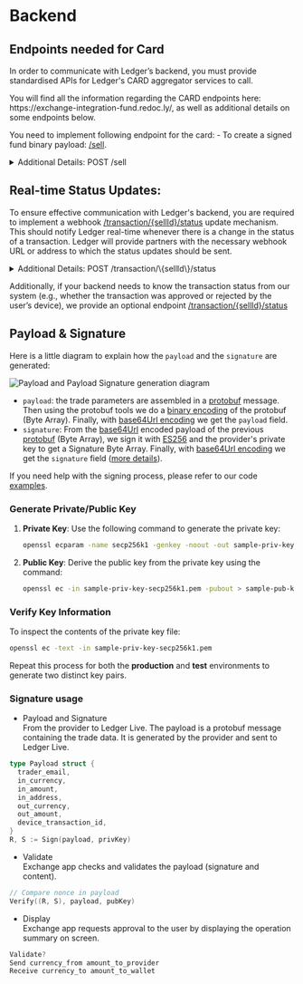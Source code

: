 
# Backend

<BackendIntro />

## Endpoints needed for Card

In order to communicate with Ledger’s backend, you must provide standardised APIs for Ledger's CARD aggregator services to call.

<Callout type="info" emoji="🔗">
  You will find all the information regarding the CARD endpoints here:
  https://exchange-integration-fund.redoc.ly/, as well as additional details on
  some endpoints below.
</Callout>

You need to implement following endpoint for the card: - To create a signed fund binary payload: [/sell](https://exchange-integration-fund.redoc.ly/#operation/postSell).

<details>
  <summary>Additional Details: POST /sell</summary>

Example request payload:

```json copy
{
  "quoteId": "string",
  "amount": "string",
  "refundAddress": "string",
  "fromCryptoCurrency": "string",
  "toFiatCurrency": "string",
  "payloadCryptoCurrency": "string",
  "nonce": "number"
}
```

An example response from the your backend to the Ledger backend

```json copy
{
  "sellId": "SELL-ID-165940",
  "payinAddress": "0xa0b86991c627e936c1d19d4a2e90a2ce3606eb48",
  "createdAt": "2030-05-26T14:13:39",
  "providerFees": "0.0001",
  "referralFees": "0.0001",
  "payoutNetworkFees": "0.0002",
  "providerSig": {
    "payload": "CgUweGZmZhoFMHhmZmYqBTB4ZmZmOgNCVENCA0JBVEoIMTIwMDAwMDBSCDExNTAwMDAwWhF2ZXJ5IGxvbmd1ZSBub25jZQ==",
    "signature": "MEUCIBRm4PrdgRw0aBwRepuOGGRmR/YPcCoyKNJ7UDjFO030AiEA/VT0anolum0a3X/9lGPeovZHqzeDG9brcUB4zhYmwbs="
  }
}
```

    Your Protobuf message should have the following structure:

    ```go copy
    syntax = "proto3";
    package ledger_sell;

    // (coefficient) * 10^(- exponent)
    message UDecimal {
        bytes  coefficient = 1;
        uint32 exponent = 2;
    }

    message NewSellResponse {
        string   trader_email = 1;
        string   in_currency = 2;
        bytes    in_amount = 3;
        string   in_address = 4;
        string   out_currency = 5;
        UDecimal out_amount = 6;
        bytes    device_transaction_id = 7;
    }
    ```
    `in_amount` amount must be in the lowest unit of the coin, encoded into a 16 bytes array in big endian.

    - 1 **BTC** would be `0x5F5E100` (100000000 in hexadecimal). The smallest unit is a **satoshi** which is `10^-8` **BTC**.
    So multiply 1 **BTC** by `10^8` → `0x5F5E100`.
    And `0x5F5E100` encoded into a 16 bytes array in big endian is `[0x00, ... 0x00, 0x05, 0xF5, 0xE1, 0x00]`.
    - 2 **ETH** would be `0x1BC16D674EC80000` (or 2000000000000000000). The smallest unit is a **wei** which is `10^-18` **ETH**.
    So multiply 2 **ETH** by `10^18` → `0x1BC16D674EC80000`.
    And `0x1BC16D674EC80000` encoded into a 16 bytes array in big endian is `[0x00, ... 0x00, 0x1B, 0xC1, 0x6D, 0x67, 0x4E, 0xC8, 0x00, 0x00]`.

</details>

## Real-time Status Updates:

To ensure effective communication with Ledger's backend, you are required to implement a webhook [/transaction/\{sellId\}/status](https://exchange-integration-fund.redoc.ly/#operation/statusUpdate) update mechanism. This should notify Ledger real-time whenever there is a change in the status of a transaction. Ledger will provide partners with the necessary webhook URL or address to which the status updates should be sent.

<details>
   <summary>Additional Details: POST /transaction/\{sellId\}/status</summary>
    Explanation of the different output `status`:
        - `FINISHED`: Trade has been completed successfully (user has received payout transaction).
        - `EXPIRED`: Payin transaction was not received in time, trade is cancelled. User will be refunded if payin transaction is received afterwards.
        - `ON_HOLD`: Trade has been put on hold (eg: for KYC reasons). User must contact support.
        - `PENDING`: Trade is in progress (provider is waiting to receive payin transaction, or user is waiting to receive payout transaction)
        - `TRANSFER_IN_COMPLETED`: Transfer in completed and waiting for transfer out to be sent.
        - `REFUNDED`: Trade has been cancelled, refund transaction has been successfully received by user.
        - `UNKNOWN`: Trade is in unknown state. User must contact support.

</details>

Additionally, if your backend needs to know the transaction status from our system (e.g., whether the transaction was approved or rejected by the user’s device), we provide an optional endpoint [/transaction/\{sellId\}/status](https://exchange-integration-fund.redoc.ly/#operation/getStatusUpdate)

[//]: # "Info needed to be exchange with the provider, but not out loud publicly"
[//]: # "**IP address checking** "
[//]: # "Additionally, we also need a way to know if a user will be able to perform a coin sell given his IP."
[//]: # "Our back-end can adapt to how you decide to do this, but we recommend you use a dedicated endpoint. Our back-end will send the user’s IP address to that endpoint, without logging it. In response, your endpoint should tell us if the trade is accepted or rejected."

## Payload & Signature

Here is a little diagram to explain how the `payload` and the `signature` are generated:

<Zoom>
  <img
    alt="Payload and Payload Signature generation diagram"
    src="/exchange/payload-signature-generation-sell.png"
  />
</Zoom>

- `payload`: the trade parameters are assembled in a [protobuf](https://developers.google.com/protocol-buffers) message. Then using the protobuf tools we do a [binary encoding](https://developers.google.com/protocol-buffers/docs/encoding) of the protobuf (Byte Array). Finally, with [base64Url encoding](https://en.wikipedia.org/wiki/Base64) we get the `payload` field.
- `signature`: From the [base64Url](https://en.wikipedia.org/wiki/Base64) encoded payload of the previous [protobuf](https://developers.google.com/protocol-buffers) (Byte Array), we sign it with [ES256](https://ldapwiki.com/wiki/Wiki.jsp?page=ES256) and the provider's private key to get a Signature Byte Array. Finally, with [base64Url encoding](https://en.wikipedia.org/wiki/Base64) we get the `signature` field ([more details](#jws-signature)).

If you need help with the signing process, please refer to our code [examples](code-examples.mdx).

### Generate Private/Public Key

1. **Private Key**:
   Use the following command to generate the private key:

   ```bash
   openssl ecparam -name secp256k1 -genkey -noout -out sample-priv-key-secp256k1.pem
   ```

2. **Public Key**:
   Derive the public key from the private key using the command:
   ```bash
   openssl ec -in sample-priv-key-secp256k1.pem -pubout > sample-pub-key-secp256k1.pem
   ```

### Verify Key Information

To inspect the contents of the private key file:

```bash
openssl ec -text -in sample-priv-key-secp256k1.pem
```

Repeat this process for both the **production** and **test** environments to generate two distinct key pairs.

### Signature usage

- Payload and Signature  
  From the provider to Ledger Live. The payload is a protobuf message containing the trade data. It is generated by the provider and sent to Ledger Live.

```go copy
type Payload struct {
  trader_email,
  in_currency,
  in_amount,
  in_address,
  out_currency,
  out_amount,
  device_transaction_id,
}
R, S := Sign(payload, privKey)
```

- Validate  
  Exchange app checks and validates the payload (signature and content).

```go copy
// Compare nonce in payload
Verify((R, S), payload, pubKey)
```

- Display  
  Exchange app requests approval to the user by displaying the operation summary on screen.

```c copy
Validate?
Send currency_from amount_to_provider
Receive currency_to amount_to_wallet
```

<PayloadAndSignature />
